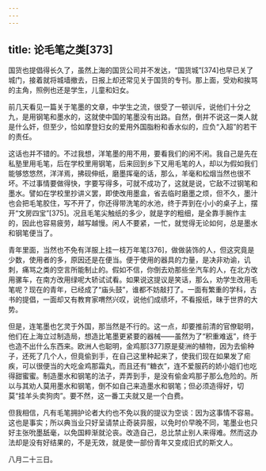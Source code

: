 ```yaml
---
---
---
```

title: 论毛笔之类[373]
---




国货也提倡得长久了，虽然上海的国货公司并不发达，“国货城”[374]也早已关了城门，接着就将城墙撤去，日报上却还常见关于国货的专刊。那上面，受劝和挨骂的主角，照例也还是学生，儿童和妇女。

前几天看见一篇关于笔墨的文章，中学生之流，很受了一顿训斥，说他们十分之九，是用钢笔和墨水的，这就使中国的笔墨没有出路。自然，倒并不说这一类人就是什么奸，但至少，恰如摩登妇女的爱用外国脂粉和香水似的，应负“入超”的若干的责任。

这话也并不错的。不过我想，洋笔墨的用不用，要看我们的闲不闲。我自己是先在私塾里用毛笔，后在学校里用钢笔，后来回到乡下又用毛笔的人，却以为假如我们能够悠悠然，洋洋焉，拂砚伸纸，磨墨挥毫的话，那么，羊毫和松烟当然也很不坏。不过事情要做得快，字要写得多，可就不成功了，这就是说，它敌不过钢笔和墨水。譬如在学校里抄讲义罢，即使改用墨盒，省去临时磨墨之烦，但不久，墨汁也会把毛笔胶住，写不开了，你还得带洗笔的水池，终于弄到在小小的桌子上，摆开“文房四宝”[375]。况且毛笔尖触纸的多少，就是字的粗细，是全靠手腕作主的，因此也容易疲劳，越写越慢。闲人不要紧，一忙，就觉得无论如何，总是墨水和钢笔便当了。

青年里面，当然也不免有洋服上挂一枝万年笔[376]，做做装饰的人，但这究竟是少数，使用者的多，原因还是在便当。便于使用的器具的力量，是决非劝谕，讥刺，痛骂之类的空言所能制止的。假如不信，你倒去劝那些坐汽车的人，在北方改用骡车，在南方改用绿呢大轿试试看。如果说这提议是笑话，那么，劝学生改用毛笔呢？现在的青年，已经成了“庙头鼓”，谁都不妨敲打了。一面有繁重的学科，古书的提倡，一面却又有教育家喟然兴叹，说他们成绩坏，不看报纸，昧于世界的大势。

但是，连笔墨也乞灵于外国，那当然是不行的。这一点，却要推前清的官僚聪明，他们在上海立过制造局，想造比笔墨更紧要的器械——虽然为了“积重难返”，终于也造不出什么东西来。欧洲人也聪明，金鸡那[377]原是斐洲的植物，因为去偷种子，还死了几个人，但竟偷到手，在自己这里种起来了，使我们现在如果发了疟疾，可以很便当的大吃金鸡那霜丸，而且还有“糖衣”，连不爱服药的娇小姐们也吃得甜蜜蜜。制造墨水和钢笔的法子，弄弄到手，是没有偷金鸡那子那么危险的。所以与其劝人莫用墨水和钢笔，倒不如自己来造墨水和钢笔；但必须造得好，切莫“挂羊头卖狗肉”。要不然，这一番工夫就又是一个白费。

但我相信，凡有毛笔拥护论者大约也不免以我的提议为空谈：因为这事情不容易。这也是事实；所以典当业只好呈请禁止奇装异服，以免时价早晚不同，笔墨业也只好主张吮墨舐毫，以免国粹渐就沦丧。改造自己，总比禁止别人来得难。然而这办法却是没有好结果的，不是无效，就是使一部份青年又变成旧式的斯文人。

八月二十三日。